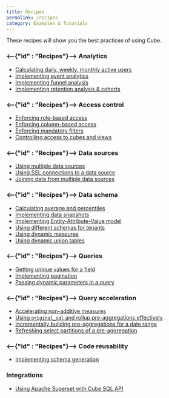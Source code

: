 ```yaml
---
title: Recipes
permalink: /recipes
category: Examples & Tutorials
---
```


These recipes will show you the best practices of using Cube.

### <--{"id" : "Recipes"}--> Analytics

- [Calculating daily, weekly, monthly active users](/recipes/active-users)
- [Implementing event analytics](/recipes/event-analytics)
- [Implementing funnel analysis](/recipes/funnels)
- [Implementing retention analysis & cohorts](/recipes/cohort-retention)

### <--{"id" : "Recipes"}--> Access control

- [Enforcing role-based access](/recipes/role-based-access)
- [Enforcing column-based access](/recipes/column-based-access)
- [Enforcing mandatory filters](/recipes/enforcing-mandatory-filters)
- [Controlling access to cubes and views](/recipes/controlling-access-to-cubes-and-views)

### <--{"id" : "Recipes"}--> Data sources

- [Using multiple data sources](/recipes/multiple-sources-same-schema)
- [Using SSL connections to a data source](/recipes/enable-ssl-connections-to-database)
- [Joining data from multiple data sources](/recipes/joining-multiple-data-sources)

### <--{"id" : "Recipes"}--> Data schema

- [Calculating average and percentiles](https://cube.dev/docs/recipes/percentiles)
- [Implementing data snapshots](/recipes/snapshots)
- [Implementing Entity-Attribute-Value model](/recipes/entity-attribute-value)
- [Using different schemas for tenants](/recipes/using-different-schemas-for-tenants)
- [Using dynamic measures](/recipes/referencing-dynamic-measures)
- [Using dynamic union tables](/recipes/dynamically-union-tables)

### <--{"id" : "Recipes"}--> Queries

- [Getting unique values for a field](/recipes/getting-unique-values-for-a-field)
- [Implementing pagination](/recipes/pagination)
- [Passing dynamic parameters in a query](/recipes/passing-dynamic-parameters-in-a-query)

### <--{"id" : "Recipes"}--> Query acceleration

- [Accelerating non-additive measures](/recipes/non-additivity)
- [Using `original_sql` and rollup pre-aggregations effectively](/recipes/using-originalsql-and-rollups-effectively)
- [Incrementally building pre-aggregations for a date range](/recipes/incrementally-building-pre-aggregations-for-a-date-range)
- [Refreshing select partitions of a pre-aggregation](/recipes/refreshing-select-partitions)

### <--{"id" : "Recipes"}--> Code reusability

- [Implementing schema generation](/recipes/schema-generation)

### Integrations

- [Using Apache Superset with Cube SQL API](/recipes/using-apache-superset-with-cube-sql)
